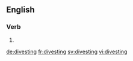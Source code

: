 ==English==

===Verb===
{{head|en}}

# {{present participle of|divest}}

[[de:divesting]]
[[fr:divesting]]
[[sv:divesting]]
[[vi:divesting]]